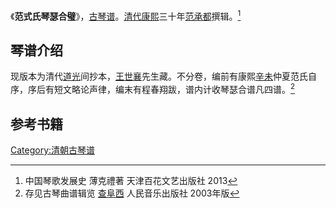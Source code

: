 《'''范式氏琴瑟合璧'''》，[[古琴谱|古琴谱]]。[[清代|清代]][[康熙|康熙]]三十年[[范承都|范承都]]撰辑。<ref>中国琴歌发展史 薄克禮著 天津百花文艺出版社 2013</ref>

==琴谱介绍==

现版本为清代[[道光|道光]]间抄本，[[王世襄|王世襄]]先生藏。不分卷，编前有康熙[[辛未|辛未]]仲夏范氏自序，序后有短文略论声律，编末有程春翔跋，谱内计收琴瑟合谱凡四谱。<ref>存见古琴曲谱辑览 [[查阜西|查阜西]] 人民音乐出版社 2003年版</ref>

==参考书籍==

[[Category:清朝古琴谱|Category:清朝古琴谱]]